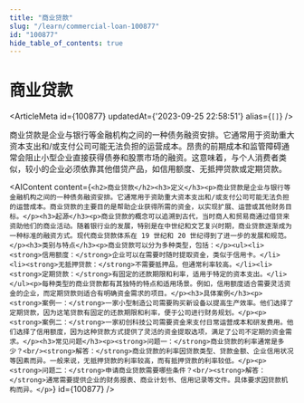 ```yaml
---
title: "商业贷款"
slug: "/learn/commercial-loan-100877"
id: "100877"
hide_table_of_contents: true
---
```



# 商业贷款

<ArticleMeta id={100877} updatedAt={'2023-09-25 22:58:51'} alias={`[]`} />
<div className='border-solid border-b border-t-0 my-4 border-[var(--ifm-color-gray-300)]' />

商业贷款是企业与银行等金融机构之间的一种债务融资安排。它通常用于资助重大资本支出和/或支付公司可能无法负担的运营成本。昂贵的前期成本和监管障碍通常会阻止小型企业直接获得债券和股票市场的融资。这意味着，与个人消费者类似，较小的企业必须依靠其他借贷产品，如信用额度、无抵押贷款或定期贷款。

<AIContent content={`<h2>商业贷款</h2><h3>定义</h3><p>商业贷款是企业与银行等金融机构之间的一种债务融资安排。它通常用于资助重大资本支出和/或支付公司可能无法负担的运营成本。商业贷款的主要目的是帮助企业获得所需的资金，以实现扩展、运营或其他财务目标。</p><h3>起源</h3><p>商业贷款的概念可以追溯到古代，当时商人和贸易商通过借贷来资助他们的商业活动。随着银行业的发展，特别是在中世纪和文艺复兴时期，商业贷款逐渐成为一种标准的融资方式。现代商业贷款体系在 19 世纪和 20 世纪得到了进一步的发展和规范。</p><h3>类别与特点</h3><p>商业贷款可以分为多种类型，包括：</p><ul><li><strong>信用额度：</strong>企业可以在需要时随时提取资金，类似于信用卡。</li><li><strong>无抵押贷款：</strong>不需要抵押品，但通常利率较高。</li><li><strong>定期贷款：</strong>有固定的还款期限和利率，适用于特定的资本支出。</li></ul><p>每种类型的商业贷款都有其独特的特点和适用场景。例如，信用额度适合需要灵活资金的企业，而定期贷款则适合有明确资金需求的项目。</p><h3>具体案例</h3><p><strong>案例一：</strong>一家小型制造公司需要购买新设备以提高生产效率。他们选择了定期贷款，因为这笔贷款有固定的还款期限和利率，便于公司进行财务规划。</p><p><strong>案例二：</strong>一家初创科技公司需要资金来支付日常运营成本和研发费用。他们选择了信用额度，因为这种贷款方式提供了灵活的资金提取选项，满足了公司不定期的资金需求。</p><h3>常见问题</h3><p><strong>问题一：</strong>商业贷款的利率通常是多少？<br/><strong>解答：</strong>商业贷款的利率因贷款类型、贷款金额、企业信用状况等因素而异。一般来说，无抵押贷款的利率较高，而有抵押贷款的利率较低。</p><p><strong>问题二：</strong>申请商业贷款需要哪些条件？<br/><strong>解答：</strong>通常需要提供企业的财务报表、商业计划书、信用记录等文件。具体要求因贷款机构而异。</p>`} id={100877} />

